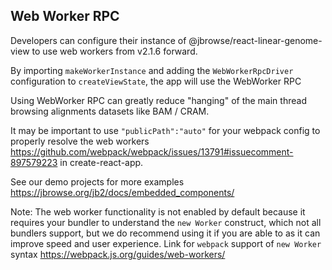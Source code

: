 
<Meta title="Using WebWorker RPC" />

## Web Worker RPC

Developers can configure their instance of @jbrowse/react-linear-genome-view to
use web workers from v2.1.6 forward.

By importing `makeWorkerInstance` and adding the `WebWorkerRpcDriver`
configuration to `createViewState`, the app will use the WebWorker RPC

Using WebWorker RPC can greatly reduce "hanging" of the main thread browsing
alignments datasets like BAM / CRAM.

It may be important to use `"publicPath":"auto"` for your webpack config to
properly resolve the web workers
https://github.com/webpack/webpack/issues/13791#issuecomment-897579223 in
create-react-app.

See our demo projects for more examples
https://jbrowse.org/jb2/docs/embedded_components/

Note: The web worker functionality is not enabled by default because it requires
your bundler to understand the `new Worker` construct, which not all bundlers
support, but we do recommend using it if you are able to as it can improve speed
and user experience. Link for `webpack` support of `new Worker` syntax
https://webpack.js.org/guides/web-workers/

<Story id="source-with-web-workers--with-web-worker" />
